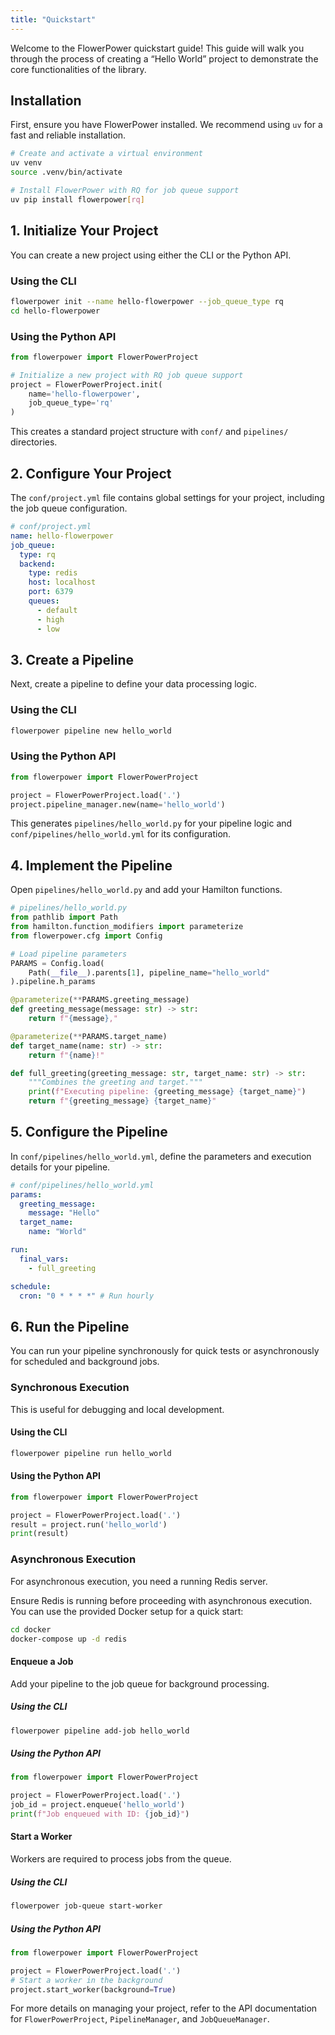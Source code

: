 ```yaml
---
title: "Quickstart"
---
```


Welcome to the FlowerPower quickstart guide! This guide will walk you through the process of creating a "Hello World" project to demonstrate the core functionalities of the library.

## Installation

First, ensure you have FlowerPower installed. We recommend using `uv` for a fast and reliable installation.

```bash
# Create and activate a virtual environment
uv venv
source .venv/bin/activate

# Install FlowerPower with RQ for job queue support
uv pip install flowerpower[rq]
```

## 1. Initialize Your Project

You can create a new project using either the CLI or the Python API.

### Using the CLI

```bash
flowerpower init --name hello-flowerpower --job_queue_type rq
cd hello-flowerpower
```

### Using the Python API

```python
from flowerpower import FlowerPowerProject

# Initialize a new project with RQ job queue support
project = FlowerPowerProject.init(
    name='hello-flowerpower',
    job_queue_type='rq'
)
```

This creates a standard project structure with `conf/` and `pipelines/` directories.

## 2. Configure Your Project

The `conf/project.yml` file contains global settings for your project, including the job queue configuration.

```yaml
# conf/project.yml
name: hello-flowerpower
job_queue:
  type: rq
  backend:
    type: redis
    host: localhost
    port: 6379
    queues:
      - default
      - high
      - low
```

## 3. Create a Pipeline

Next, create a pipeline to define your data processing logic.

### Using the CLI

```bash
flowerpower pipeline new hello_world
```

### Using the Python API

```python
from flowerpower import FlowerPowerProject

project = FlowerPowerProject.load('.')
project.pipeline_manager.new(name='hello_world')
```

This generates `pipelines/hello_world.py` for your pipeline logic and `conf/pipelines/hello_world.yml` for its configuration.

## 4. Implement the Pipeline

Open `pipelines/hello_world.py` and add your Hamilton functions.

```python
# pipelines/hello_world.py
from pathlib import Path
from hamilton.function_modifiers import parameterize
from flowerpower.cfg import Config

# Load pipeline parameters
PARAMS = Config.load(
    Path(__file__).parents[1], pipeline_name="hello_world"
).pipeline.h_params

@parameterize(**PARAMS.greeting_message)
def greeting_message(message: str) -> str:
    return f"{message},"

@parameterize(**PARAMS.target_name)
def target_name(name: str) -> str:
    return f"{name}!"

def full_greeting(greeting_message: str, target_name: str) -> str:
    """Combines the greeting and target."""
    print(f"Executing pipeline: {greeting_message} {target_name}")
    return f"{greeting_message} {target_name}"
```

## 5. Configure the Pipeline

In `conf/pipelines/hello_world.yml`, define the parameters and execution details for your pipeline.

```yaml
# conf/pipelines/hello_world.yml
params:
  greeting_message:
    message: "Hello"
  target_name:
    name: "World"

run:
  final_vars:
    - full_greeting

schedule:
  cron: "0 * * * *" # Run hourly
```

## 6. Run the Pipeline

You can run your pipeline synchronously for quick tests or asynchronously for scheduled and background jobs.

### Synchronous Execution

This is useful for debugging and local development.

#### Using the CLI

```bash
flowerpower pipeline run hello_world
```

#### Using the Python API

```python
from flowerpower import FlowerPowerProject

project = FlowerPowerProject.load('.')
result = project.run('hello_world')
print(result)
```

### Asynchronous Execution

For asynchronous execution, you need a running Redis server.

::: {.callout-note}
Ensure Redis is running before proceeding with asynchronous execution. You can use the provided Docker setup for a quick start:
```bash
cd docker
docker-compose up -d redis
```
:::

#### Enqueue a Job

Add your pipeline to the job queue for background processing.

##### Using the CLI

```bash
flowerpower pipeline add-job hello_world
```

##### Using the Python API

```python
from flowerpower import FlowerPowerProject

project = FlowerPowerProject.load('.')
job_id = project.enqueue('hello_world')
print(f"Job enqueued with ID: {job_id}")
```

#### Start a Worker

Workers are required to process jobs from the queue.

##### Using the CLI

```bash
flowerpower job-queue start-worker
```

##### Using the Python API

```python
from flowerpower import FlowerPowerProject

project = FlowerPowerProject.load('.')
# Start a worker in the background
project.start_worker(background=True)
```

For more details on managing your project, refer to the API documentation for `FlowerPowerProject`, `PipelineManager`, and `JobQueueManager`.